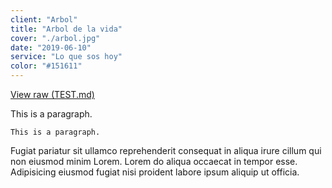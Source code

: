 ```yaml
---
client: "Arbol"
title: "Arbol de la vida"
cover: "./arbol.jpg"
date: "2019-06-10"
service: "Lo que sos hoy"
color: "#151611"
---
```


[View raw (TEST.md)](https://raw.github.com/adamschwartz/github-markdown-kitchen-sink/master/README.md)

This is a paragraph.

    This is a paragraph.

Fugiat pariatur sit ullamco reprehenderit consequat in aliqua irure cillum qui non eiusmod minim Lorem. Lorem do aliqua occaecat in tempor esse. Adipisicing eiusmod fugiat nisi proident labore ipsum aliquip ut officia.
